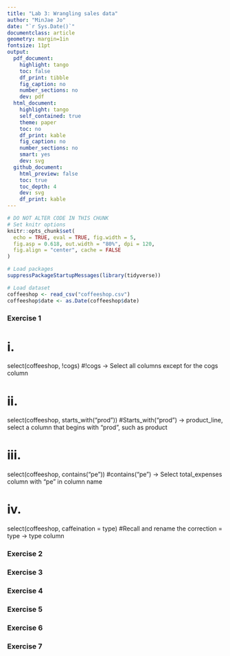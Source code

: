 ```yaml
---
title: "Lab 3: Wrangling sales data"
author: "MinJae Jo"
date: "`r Sys.Date()`"
documentclass: article
geometry: margin=1in
fontsize: 11pt
output:
  pdf_document:
    highlight: tango
    toc: false
    df_print: tibble
    fig_caption: no
    number_sections: no
    dev: pdf
  html_document:
    highlight: tango
    self_contained: true
    theme: paper
    toc: no
    df_print: kable
    fig_caption: no
    number_sections: no
    smart: yes
    dev: svg
  github_document:
    html_preview: false
    toc: true
    toc_depth: 4
    dev: svg
    df_print: kable
---
```


```r
# DO NOT ALTER CODE IN THIS CHUNK
# Set knitr options
knitr::opts_chunk$set(
  echo = TRUE, eval = TRUE, fig.width = 5,
  fig.asp = 0.618, out.width = "80%", dpi = 120,
  fig.align = "center", cache = FALSE
)

# Load packages
suppressPackageStartupMessages(library(tidyverse))

# Load dataset
coffeeshop <- read_csv("coffeeshop.csv")
coffeeshop$date <- as.Date(coffeeshop$date)
```



### Exercise 1

# i.
select(coffeeshop, !cogs)
#!cogs → Select all columns except for the cogs column

# ii.
select(coffeeshop, starts_with("prod"))
#Starts_with("prod") → product_line, select a column that begins with "prod", such as product

# iii.
select(coffeeshop, contains("pe"))
#contains("pe") → Select total_expenses column with "pe" in column name

# iv.
select(coffeeshop, caffeination = type)
#Recall and rename the correction = type → type column


### Exercise 2





### Exercise 3




### Exercise 4





### Exercise 5




### Exercise 6





### Exercise 7